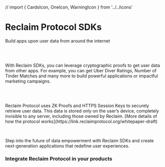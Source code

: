 // import { CardsIcon, OneIcon, WarningIcon } from '../../icons'

# Reclaim Protocol SDKs
<p className='text-blue-300 italic'>Build apps upon user data from around the internet</p>
<br></br>

<p className=''>With Reclaim SDKs, you can leverage cryptographic proofs to get user data from other apps. For example, you can get Uber Diver Ratings, Number of Tinder Matches and many more to build powerful applications or impactful marketing campaigns. </p>
<br></br>
<p>Reclaim Protocol uses ZK Proofs and HTTPS Session Keys to securely retrieve user data. This data is stored only on the user’s device, completely invisible to any server, including those owned by Reclaim. [More details of how the protocol works](https://link.reclaimprotocol.org/whitepaper-draft)</p>
<br/>
<p className=''>Step into the future of data empowerment with Reclaim SDKs and create next-generation applications that redefine user experiences.</p>
 
### Integrate Reclaim Protocol in your products
<div>
<br></br>
<Cards>
    <SdkCard title='NodeJs' subtitle='Integrate on backend' link='node' iconName='node' tag='Recommended'/>
    <SdkCard title='React' subtitle='Integrate on your website' link='react' iconName='reactjs' tag='Fastest'/>
    <SdkCard title='React Native' subtitle='Integrate in your mobile app' link='react-native' iconName='react_native' tag="Doesn't need Reclaim Wallet"/>
    <SdkCard title='Flutter' subtitle='Integrate in your app' link='flutter' iconName='flutter' tag='Signup for early access'/>
</Cards>
</div>